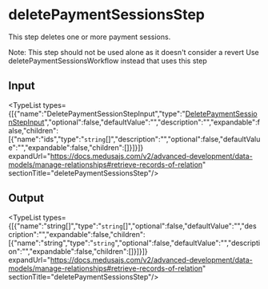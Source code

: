
# deletePaymentSessionsStep

This step deletes one or more payment sessions.

Note: This step should not be used alone as it doesn't consider a revert
Use deletePaymentSessionsWorkflow instead that uses this step

## Input

<TypeList types={[{"name":"DeletePaymentSessionStepInput","type":"[DeletePaymentSessionStepInput](../../../interfaces/core_flows.DeletePaymentSessionStepInput/page.mdx)","optional":false,"defaultValue":"","description":"","expandable":false,"children":[{"name":"ids","type":"`string`[]","description":"","optional":false,"defaultValue":"","expandable":false,"children":[]}]}]} expandUrl="https://docs.medusajs.com/v2/advanced-development/data-models/manage-relationships#retrieve-records-of-relation" sectionTitle="deletePaymentSessionsStep"/>

## Output

<TypeList types={[{"name":"string[]","type":"`string`[]","optional":false,"defaultValue":"","description":"","expandable":false,"children":[{"name":"string","type":"`string`","optional":false,"defaultValue":"","description":"","expandable":false,"children":[]}]}]} expandUrl="https://docs.medusajs.com/v2/advanced-development/data-models/manage-relationships#retrieve-records-of-relation" sectionTitle="deletePaymentSessionsStep"/>
